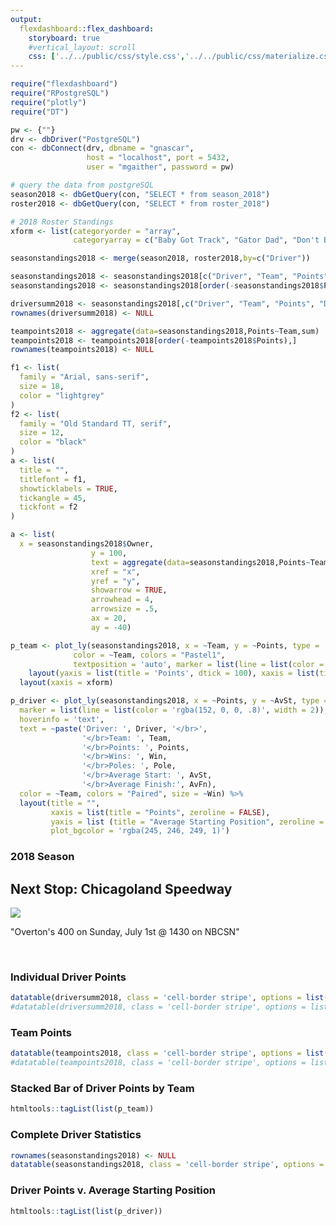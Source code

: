 ```yaml
---
output: 
  flexdashboard::flex_dashboard:
    storyboard: true
    #vertical_layout: scroll
    css: ['../../public/css/style.css','../../public/css/materialize.css','../../public/css/materialize.min.css']
---
```


<style>

body {
  padding-top:0px
}

.navbar{
  visibility: hidden
}

</style>

```r
require("flexdashboard")
require("RPostgreSQL")
require("plotly")
require("DT")

pw <- {""}
drv <- dbDriver("PostgreSQL")
con <- dbConnect(drv, dbname = "gnascar",
                 host = "localhost", port = 5432,
                 user = "mgaither", password = pw)

# query the data from postgreSQL 
season2018 <- dbGetQuery(con, "SELECT * from season_2018")
roster2018 <- dbGetQuery(con, "SELECT * from roster_2018")

# 2018 Roster Standings
xform <- list(categoryorder = "array",
              categoryarray = c("Baby Got Track", "Gator Dad", "Don't Beat My Johnson", "Killer B's", "Up Front", "Chasing Cletus", "Hollywood High Life", "J-Town Throw Down", "Ricky Bobby", "Field", "Redneck Ghoster"))

seasonstandings2018 <- merge(season2018, roster2018,by=c("Driver"))

seasonstandings2018 <- seasonstandings2018[c("Driver", "Team", "Points","Diff","Ppts","Races","Win","T5","T10","Pole","Laps","Led","AvSt","AvFn","RAF","Miles","LLF")]
seasonstandings2018 <- seasonstandings2018[order(-seasonstandings2018$Points),]

driversumm2018 <- seasonstandings2018[,c("Driver", "Team", "Points", "Diff", "Ppts", "Win")]
rownames(driversumm2018) <- NULL

teampoints2018 <- aggregate(data=seasonstandings2018,Points~Team,sum) 
teampoints2018 <- teampoints2018[order(-teampoints2018$Points),] 
rownames(teampoints2018) <- NULL

f1 <- list(
  family = "Arial, sans-serif",
  size = 18,
  color = "lightgrey"
)
f2 <- list(
  family = "Old Standard TT, serif",
  size = 12,
  color = "black"
)
a <- list(
  title = "",
  titlefont = f1,
  showticklabels = TRUE,
  tickangle = 45,
  tickfont = f2
)

a <- list(
  x = seasonstandings2018$Owner,
                  y = 100,
                  text = aggregate(data=seasonstandings2018,Points~Team,sum) ,
                  xref = "x",
                  yref = "y",
                  showarrow = TRUE,
                  arrowhead = 4,
                  arrowsize = .5,
                  ax = 20,
                  ay = -40)

p_team <- plot_ly(seasonstandings2018, x = ~Team, y = ~Points, type = 'bar', text=~Driver, 
              color = ~Team, colors = "Pastel1", 
              textposition = 'auto', marker = list(line = list(color = 'gray36', width = 1))) %>% 
    layout(yaxis = list(title = 'Points', dtick = 100), xaxis = list(title = ' '), barmode = 'stack') %>%
  layout(xaxis = xform)

p_driver <- plot_ly(seasonstandings2018, x = ~Points, y = ~AvSt, type = 'scatter', mode = 'markers',
  marker = list(line = list(color = 'rgba(152, 0, 0, .8)', width = 2)),
  hoverinfo = 'text',
  text = ~paste('Driver: ', Driver, '</br>',
                '</br>Team: ', Team,
                '</br>Points: ', Points,
                '</br>Wins: ', Win,
                '</br>Poles: ', Pole,
                '</br>Average Start: ', AvSt, 
                '</br>Average Finish:', AvFn),
  color = ~Team, colors = "Paired", size = ~Win) %>%
  layout(title = "",
         xaxis = list(title = "Points", zeroline = FALSE),
         yaxis = list (title = "Average Starting Position", zeroline = FALSE),
         plot_bgcolor = 'rgba(245, 246, 249, 1)')

```
### 2018 Season

<div class="section no-pad-bot" id="index-banner">
<div class="container">
<h1 class="header center">Next Stop: Chicagoland Speedway</h1>
<div class="row center">
<div class="card">
<div class="card-image">
<img src="../../public/images/chicagoland.jpg">
</div>
<div class="card-content"
<h5 class="header col s12 light">"Overton's 400 on Sunday, July 1st @ 1430 on NBCSN"</h5>
</div>  
</div>
</div>
<br>
</div>
</div>

### Individual Driver Points

```r
datatable(driversumm2018, class = 'cell-border stripe', options = list(pageLength = -1, dom = 't'))
#datatable(driversumm2018, class = 'cell-border stripe', options = list(autoWidth = TRUE, pageLength = -1, dom = 't', columnDefs = list(list(width = '50px', targets = "_all"))))
```

### Team Points

```r
datatable(teampoints2018, class = 'cell-border stripe', options = list(pageLength = -1, dom = 't'))
#datatable(teampoints2018, class = 'cell-border stripe', options = list(autoWidth = TRUE, pageLength = -1, dom = 't', columnDefs = list(list(width = '50px', targets = "_all"))))
```

### Stacked Bar of Driver Points by Team

```r
htmltools::tagList(list(p_team))
```

### Complete Driver Statistics

```r
rownames(seasonstandings2018) <- NULL
datatable(seasonstandings2018, class = 'cell-border stripe', options = list(pageLength = -1, dom = 't'))
```

### Driver Points v. Average Starting Position

```r
htmltools::tagList(list(p_driver))
```

